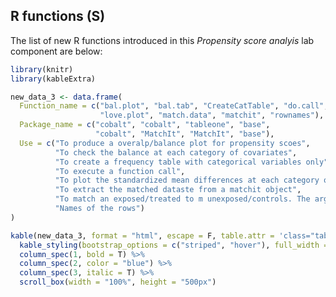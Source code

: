 ## R functions (S) {.unnumbered}

The list of new R functions introduced in this *Propensity score analyis* lab component are below:

```r
library(knitr)
library(kableExtra)

new_data_3 <- data.frame(
  Function_name = c("bal.plot", "bal.tab", "CreateCatTable", "do.call", 
                    "love.plot", "match.data", "matchit", "rownames"),
  Package_name = c("cobalt", "cobalt", "tableone", "base", 
                   "cobalt", "MatchIt", "MatchIt", "base"),
  Use = c("To produce a overalp/balance plot for propensity scoes",
          "To check the balance at each category of covariates",
          "To create a frequency table with categorical variables only",
          "To execute a function call",
          "To plot the standardized mean differences at each category of covariates",
          "To extract the matched dataste from a matchit object",
          "To match an exposed/treated to m unexposed/controls. The argument `ratio` determines the value of m.",
          "Names of the rows")
)

kable(new_data_3, format = "html", escape = F, table.attr = 'class="table table-hover"') %>%
  kable_styling(bootstrap_options = c("striped", "hover"), full_width = F) %>%
  column_spec(1, bold = T) %>%
  column_spec(2, color = "blue") %>%
  column_spec(3, italic = T) %>%
  scroll_box(width = "100%", height = "500px")
```
